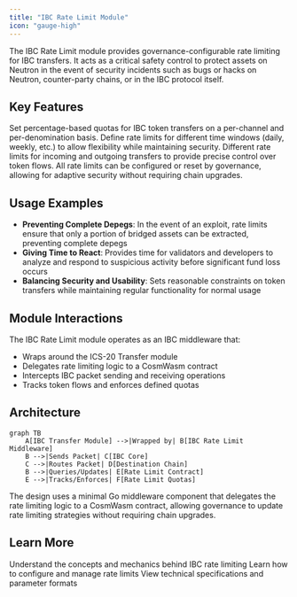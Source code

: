 ```yaml
---
title: "IBC Rate Limit Module"
icon: "gauge-high"
---
```


The IBC Rate Limit module provides governance-configurable rate limiting for IBC transfers. It acts as a critical safety control to protect assets on Neutron in the event of security incidents such as bugs or hacks on Neutron, counter-party chains, or in the IBC protocol itself.

## Key Features

<CardGroup cols={2}>
  <Card title="Configurable Rate Limits" icon="sliders">
    Set percentage-based quotas for IBC token transfers on a per-channel and per-denomination basis.
  </Card>
  <Card title="Time-Based Periods" icon="calendar">
    Define rate limits for different time windows (daily, weekly, etc.) to allow flexibility while maintaining security.
  </Card>
  <Card title="Separate Inflow/Outflow Controls" icon="arrows-up-down">
    Different rate limits for incoming and outgoing transfers to provide precise control over token flows.
  </Card>
  <Card title="Governance-Managed" icon="users-gear">
    All rate limits can be configured or reset by governance, allowing for adaptive security without requiring chain upgrades.
  </Card>
</CardGroup>

## Usage Examples

- **Preventing Complete Depegs**: In the event of an exploit, rate limits ensure that only a portion of bridged assets can be extracted, preventing complete depegs
- **Giving Time to React**: Provides time for validators and developers to analyze and respond to suspicious activity before significant fund loss occurs
- **Balancing Security and Usability**: Sets reasonable constraints on token transfers while maintaining regular functionality for normal usage

## Module Interactions

The IBC Rate Limit module operates as an IBC middleware that:

- Wraps around the ICS-20 Transfer module
- Delegates rate limiting logic to a CosmWasm contract
- Intercepts IBC packet sending and receiving operations
- Tracks token flows and enforces defined quotas

## Architecture

```mermaid
graph TB
    A[IBC Transfer Module] -->|Wrapped by| B[IBC Rate Limit Middleware]
    B -->|Sends Packet| C[IBC Core]
    C -->|Routes Packet| D[Destination Chain]
    B -->|Queries/Updates| E[Rate Limit Contract]
    E -->|Tracks/Enforces| F[Rate Limit Quotas]
```

The design uses a minimal Go middleware component that delegates the rate limiting logic to a CosmWasm contract, allowing governance to update rate limiting strategies without requiring chain upgrades.

## Learn More

<CardGroup cols={2}>
  <Card title="How IBC Rate Limits Work" icon="book" href="/developers/modules/ibc-rate-limit/explanation">
    Understand the concepts and mechanics behind IBC rate limiting
  </Card>
  <Card title="Implementation Guide" icon="code" href="/developers/modules/ibc-rate-limit/how-to">
    Learn how to configure and manage rate limits
  </Card>
  <Card title="Technical Reference" icon="file-code" href="/developers/modules/ibc-rate-limit/reference">
    View technical specifications and parameter formats
  </Card>
</CardGroup> 
